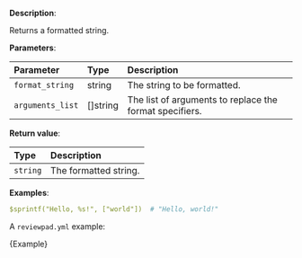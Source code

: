 
**Description**:

Returns a formatted string.

**Parameters**:

| Parameter         | Type      | Description                                              |
| :---------------- | :-------- | :------------------------------------------------------- |
| `format_string`   | string    | The string to be formatted.                              |
| `arguments_list`  | []string  | The list of arguments to replace the format specifiers.  |

**Return value**:

| Type       | Description           |
| :--------- | :-------------------- |
| `string`   | The formatted string. |

**Examples**:

```yml
$sprintf("Hello, %s!", ["world"])  # "Hello, world!"
```

A `reviewpad.yml` example:

<CodeBlock language="yml">{Example}</CodeBlock>
